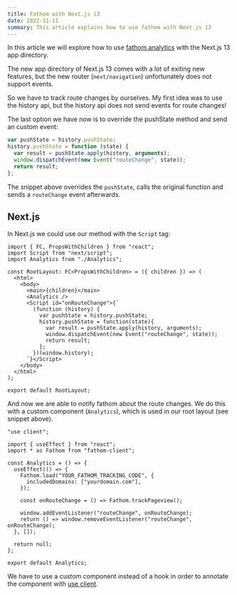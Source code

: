 ```yaml
---
title: Fathom with Next.js 13
date: 2022-11-11
summary: This article explains how to use fathom with Next.js 13
---
```

In this article we will explore how to use [fathom analytics](https://usefathom.com/) with the Next.js 13 app directory.

The new app directory of Next.js 13 comes with a lot of exiting new features,
but the new router (`next/navigation`) unfortunately does not support events.

So we have to track route changes by ourselves.
My first idea was to use the history api, but the history api does not send events for route changes!

The last option we have now is to override the pushState method and send an custom event:

```js
var pushState = history.pushState;
history.pushState = function (state) {
  var result = pushState.apply(history, arguments);
  window.dispatchEvent(new Event("routeChange", state));
  return result;
};
```

The snippet above overrides the `pushState`, calls the original function and
sends a `routeChange` event afterwards.

## Next.js

In Next.js we could use our method with the `Script` tag:

```tsx app/layout.tsx focus=2:3,9:19
import { FC, PropsWithChildren } from "react";
import Script from "next/script";
import Analytics from "./Analytics";

const RootLayout: FC<PropsWithChildren> = ({ children }) => (
  <html>
    <body>
      <main>{children}</main>
      <Analytics />
      <Script id="onRouteChange">{`
        (function (history) {
          var pushState = history.pushState;
          history.pushState = function(state){
            var result = pushState.apply(history, arguments);
            window.dispatchEvent(new Event("routeChange", state));
            return result;
          };
        })(window.history);
      `}</Script>
    </body>
  </html>
);

export default RootLayout;
```

And now we are able to notify fathom about the route changes.
We do this with a custom component (`Analytics`), which is used in our root layout (see snippet above).

```tsx app/Analytics.tsx
"use client";

import { useEffect } from "react";
import * as Fathom from "fathom-client";

const Analytics = () => {
  useEffect(() => {
    Fathom.load("YOUR_FATHOM_TRACKING_CODE", {
      includedDomains: ["yourdomain.com"],
    });

    const onRouteChange = () => Fathom.trackPageview();

    window.addEventListener("routeChange", onRouteChange);
    return () => window.removeEventListener("routeChange", onRouteChange);
  }, []);

  return null;
};

export default Analytics;
```

We have to use a custom component instead of a hook in order to annotate the component with [use client](https://beta.nextjs.org/docs/rendering/server-and-client-components#client-components).
